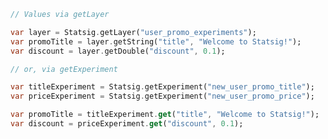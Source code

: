 ```dart
// Values via getLayer

var layer = Statsig.getLayer("user_promo_experiments");
var promoTitle = layer.getString("title", "Welcome to Statsig!");
var discount = layer.getDouble("discount", 0.1);

// or, via getExperiment

var titleExperiment = Statsig.getExperiment("new_user_promo_title");
var priceExperiment = Statsig.getExperiment("new_user_promo_price");

var promoTitle = titleExperiment.get("title", "Welcome to Statsig!");
var discount = priceExperiment.get("discount", 0.1);
```
